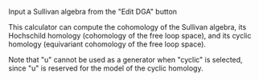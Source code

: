 Input a Sullivan algebra from the "Edit DGA" button

This calculator can compute the cohomology of the Sullivan algebra, its Hochschild homology (cohomology of the free loop space), and its cyclic homology (equivariant cohomology of the free loop space).

Note that "u" cannot be used as a generator when "cyclic" is selected, since "u" is reserved for the model of the cyclic homology.
